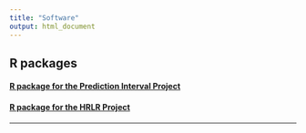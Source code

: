 ```yaml
---
title: "Software"
output: html_document
---
```


## R packages

#### [R package for the Prediction Interval Project](pipack.txt)

#### [R package for the HRLR Project](hrlrpack.txt)

* * *